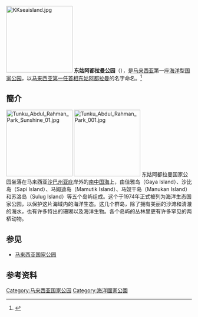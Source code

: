 [[File:KKseaisland.jpg|180px]]
'''东姑阿都拉曼公园'''（{{lang-ms|Taman Negara Tunku Abdul Rahman}}），是[[马来西亚|马来西亚]]第一座[[世界洋|海洋]]型[[国家公园|国家公园]]，以[[马来西亚首相|马来西亚第一任首相]][[东姑阿都拉曼|东姑阿都拉曼]]的名字命名。<ref>{{Cite web|title=亚庇东姑阿都拉曼海洋公园攻略,东姑阿都拉曼海洋公园门票_地址,东姑阿都拉曼海洋公园游览攻略 - 马蜂窝|url=http://www.mafengwo.cn/poi/15489.html|accessdate=2020-11-30|work=www.mafengwo.cn|archive-date=2021-04-01|archive-url=https://web.archive.org/web/20210401013700/https://wpstatic.mafengwo.net/mmap/static/js/waxmap/0.2.15/waxmap.js}}</ref>

==簡介==
[[File:Tunku_Abdul_Rahman_Park_Sunshine_01.jpg|180px]] 
[[File:Tunku_Abdul_Rahman_Park_001.jpg|180px]] 
东姑阿都拉曼国家公园坐落在马来西亚[[沙巴州|沙巴州]][[亚庇|亚庇]]岸外的[[南中国海|南中国海]]上，由佳雅岛（Gaya Island）、沙比岛（Sapi Island）、马姆迪岛（Mamutik Island）、马奴干岛（Manukan Island）和苏洛岛（Sulug Island）等五个岛屿组成。这个于1974年正式被列为海洋生态国家公园，以保护这片海域内的海洋生态。这几个群岛，除了拥有美丽的沙滩和清澈的海水，也有许多特出的珊瑚以及海洋生物。各个岛屿的丛林里更有许多罕见的两栖动物。

==参见==
{{Portal|马来西亚}}
*[[马来西亚国家公园|马来西亚国家公园]]

==参考资料==
{{reflist}}
{{马来西亚国家公园}}
[[Category:马来西亚国家公园|Category:马来西亚国家公园]]
[[Category:海洋國家公園|Category:海洋國家公園]]